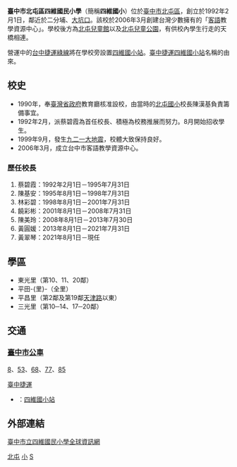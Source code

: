 {{Infobox_School
|name           =臺中市北屯區四維國民小學<br>Taichung Municipal <br>Sihwei Elementary School
|image          =[[File:台中市四維國小.JPG|250px]]
|motto          =
|established    =1992年2月1日
|type           =市立[[國民小學|國民小學]]
|affiliation    =
|district       ={{TWN}}[[臺中市|臺中市]][[北屯區|北屯區]]
|president      =
|principal      =黃翠琴
|head of school =
|dean           =
|faculty        =58員
|staff          =9員
|enrollment     =992人
|free_label     =校地面積
|free_text      =12044[[平方公尺|平方公尺]]
|free_label2    =
|free_text2     =
|address        = [[臺中市|臺中市]][[北屯區|北屯區]][[文心路|文心路]]四段956號
|information    =
|website        =[http://www.swes.tc.edu.tw www.swes.tc.edu.tw]
}}
'''臺中市北屯區四維國民小學'''（簡稱'''四維國小'''）位於[[臺中市|臺中市]][[北屯區|北屯區]]，創立於1992年2月1日，鄰近於二分埔、[[臺中市大坑風景區|大坑口]]。該校於2006年3月創建台灣少數擁有的「[[客語|客語]]教學資源中心」。學校後方為[[北屯兒童館|北屯兒童館]]以及[[北屯兒童公園|北屯兒童公園]]，有供校內學生行走的天橋相連。

營運中的[[台中捷運綠線|台中捷運綠線]]將在學校旁設置[[四維國小站|四維國小站]]。[[臺中捷運|臺中捷運]][[四維國小站|四維國小站]]名稱的由來。

== 校史 ==
*1990年，奉[[臺灣省政府|臺灣省政府]]教育廳核准設校，由當時的[[臺中市北屯區北屯國民小學|北屯國小]]校長陳漢基負責籌備事宜。
*1992年2月，派蔡碧霞為首任校長、積極為校務推展而努力。8月開始招收學生。
*1999年9月，發生[[九二一大地震|九二一大地震]]，校體大致保持良好。
*2006年3月，成立台中市客語教學資源中心。

=== 歷任校長 ===
#蔡碧霞：1992年2月1日－1995年7月31日
#陳基安：1995年8月1日－1998年7月31日
#林彩碧：1998年8月1日－2001年7月31日
#饒彩彬：2001年8月1日－2008年7月31日
#陳美玲：2008年8月1日－2013年7月30日
#黃圓媛：2013年8月1日－2021年7月31日
#黃翠琴：2021年8月1日－現任

== 學區 ==
*東光里（第10、11、20鄰）
*平田-{里}-（全里）
*平昌里（第2鄰及第19鄰[[天津路_(台中市)|天津路]]以東）
*三光里（第10─14、17─20鄰）

== 交通 ==
=== [[臺中市公車|臺中市公車]] ===
[[台中市公車8路|8]]、[[台中市公車53路|53]]、[[台中市公車68路|68]]、[[台中市公車77路|77]]、[[台中市公車85路|85]]
;{{Rint|tw|tcrt}}[[臺中捷運|臺中捷運]]
*{{臺中捷運線路名|綠}}：[[四維國小站|四維國小站]]

== 外部連結 ==
[http://www.swes.tc.edu.tw/default.asp 臺中市立四維國民小學全球資訊網] {{Wayback|url=http://www.swes.tc.edu.tw/default.asp |date=20100106230248 }}

{{臺中市國民中小學}}

[[Category:臺中市立國民小學|北屯]]
[[Category:北屯區學校|小]]
[[Category:1992年創建的教育機構|S]]